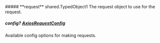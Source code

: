 
<Collapsible>
    ##### **request** shared.TypedObject1
    The request object to use for the request.
    <Collapsible.Break/>
    <TypedObject1/>
</Collapsible>

##### **config?** [AxiosRequestConfig](https://axios-http.com/docs/req_config)
Available config options for making requests.

